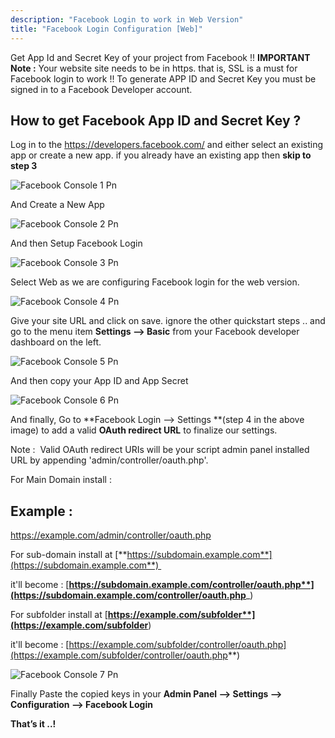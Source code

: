 ```yaml
---
description: "Facebook Login to work in Web Version"
title: "Facebook Login Configuration [Web]"
---
```


Get App Id and Secret Key of your project from Facebook \!\! **IMPORTANT Note :** Your website site needs to be in https. that is, SSL is a must for Facebook login to work \!\! To generate APP ID and Secret Key you must be signed in to a Facebook Developer account.

## How to get Facebook App ID and Secret Key ?

Log in to the  https://developers.facebook.com/ and either select an existing app or create a new app. if you already have an existing app then **skip to step 3**

![Facebook Console 1 Pn](/images/facebook_console_1.png)

And Create a New App

![Facebook Console 2 Pn](/images/facebook_console_2.png)

And then Setup Facebook Login

![Facebook Console 3 Pn](/images/facebook_console_3.png)

Select Web as we are configuring Facebook login for the web version.

![Facebook Console 4 Pn](/images/facebook_console_4.png)

Give your site URL and click on save. ignore the other quickstart steps .. and go to the menu item **Settings --\> Basic** from your Facebook developer dashboard on the left.

![Facebook Console 5 Pn](/images/facebook_console_5.png)

And then copy your App ID and App Secret

![Facebook Console 6 Pn](/images/facebook_console_6.png)

And finally, Go to \*\*Facebook Login --\> Settings \*\*(step 4 in the above image) to add a valid **OAuth redirect URL** to finalize our settings.

<Check>
  Note :  Valid OAuth redirect URIs will be your script admin panel installed URL by appending 'admin/controller/oauth.php'.
</Check>

For Main Domain install :

## Example :

https://example.com/admin/controller/oauth.php

For sub-domain install at [**https://subdomain.example.com**](https://subdomain.example.com**) 

it'll become : [**https://subdomain.example.com/controller/oauth.php**](https://subdomain.example.com/controller/oauth.php**_)

For subfolder install at [**https://example.com/subfolder**](https://example.com/subfolder**)

it'll become : [https://example.com/subfolder/controller/oauth.php](https://example.com/subfolder/controller/oauth.php**)

![Facebook Console 7 Pn](/images/facebook_console_7.png)

Finally Paste the copied keys in your **Admin Panel --\> Settings --\> Configuration --\> Facebook Login**

​**That’s it ..\!**